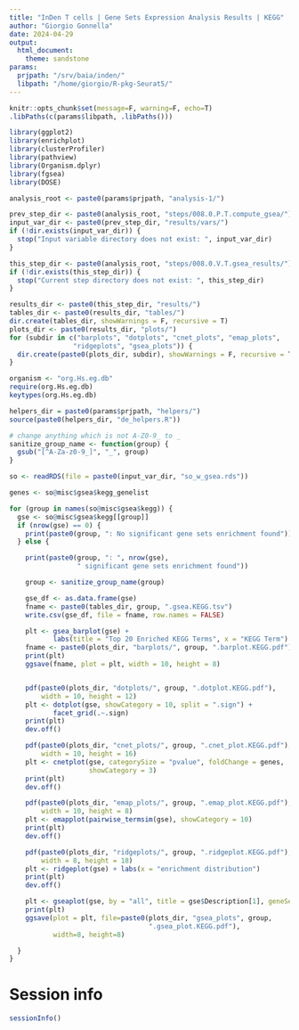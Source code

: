 ```yaml
---
title: "InDen T cells | Gene Sets Expression Analysis Results | KEGG"
author: "Giorgio Gonnella"
date: 2024-04-29
output:
  html_document:
    theme: sandstone
params:
  prjpath: "/srv/baia/inden/"
  libpath: "/home/giorgio/R-pkg-Seurat5/"
---
```


```r
knitr::opts_chunk$set(message=F, warning=F, echo=T)
.libPaths(c(params$libpath, .libPaths()))

library(ggplot2)
library(enrichplot)
library(clusterProfiler)
library(pathview)
library(Organism.dplyr)
library(fgsea)
library(DOSE)

analysis_root <- paste0(params$prjpath, "analysis-1/")

prev_step_dir <- paste0(analysis_root, "steps/008.0.P.T.compute_gsea/")
input_var_dir <- paste0(prev_step_dir, "results/vars/")
if (!dir.exists(input_var_dir)) {
  stop("Input variable directory does not exist: ", input_var_dir)
}

this_step_dir <- paste0(analysis_root, "steps/008.0.V.T.gsea_results/")
if (!dir.exists(this_step_dir)) {
  stop("Current step directory does not exist: ", this_step_dir)
}

results_dir <- paste0(this_step_dir, "results/")
tables_dir <- paste0(results_dir, "tables/")
dir.create(tables_dir, showWarnings = F, recursive = T)
plots_dir <- paste0(results_dir, "plots/")
for (subdir in c("barplots", "dotplots", "cnet_plots", "emap_plots",
                "ridgeplots", "gsea_plots")) {
  dir.create(paste0(plots_dir, subdir), showWarnings = F, recursive = T)
}

organism <- "org.Hs.eg.db"
require(org.Hs.eg.db)
keytypes(org.Hs.eg.db)

helpers_dir = paste0(params$prjpath, "helpers/")
source(paste0(helpers_dir, "de_helpers.R"))
```

```r
# change anything which is not A-Z0-9_ to _
sanitize_group_name <- function(group) {
  gsub("[^A-Za-z0-9_]", "_", group)
}
```

```r
so <- readRDS(file = paste0(input_var_dir, "so_w_gsea.rds"))
```

```r
genes <- so@misc$gsea$kegg_genelist

for (group in names(so@misc$gsea$kegg)) {
  gse <- so@misc$gsea$kegg[[group]]
  if (nrow(gse) == 0) {
    print(paste0(group, ": No significant gene sets enrichment found"))
  } else {

    print(paste0(group, ": ", nrow(gse),
                 " significant gene sets enrichment found"))

    group <- sanitize_group_name(group)

    gse_df <- as.data.frame(gse)
    fname <- paste0(tables_dir, group, ".gsea.KEGG.tsv")
    write.csv(gse_df, file = fname, row.names = FALSE)

    plt <- gsea_barplot(gse) +
           labs(title = "Top 20 Enriched KEGG Terms", x = "KEGG Term")
    fname <- paste0(plots_dir, "barplots/", group, ".barplot.KEGG.pdf")
    print(plt)
    ggsave(fname, plot = plt, width = 10, height = 8)


    pdf(paste0(plots_dir, "dotplots/", group, ".dotplot.KEGG.pdf"),
        width = 10, height = 12)
    plt <- dotplot(gse, showCategory = 10, split = ".sign") +
           facet_grid(.~.sign)
    print(plt)
    dev.off()

    pdf(paste0(plots_dir, "cnet_plots/", group, ".cnet_plot.KEGG.pdf"),
        width = 10, height = 16)
    plt <- cnetplot(gse, categorySize = "pvalue", foldChange = genes,
                    showCategory = 3)
    print(plt)
    dev.off()

    pdf(paste0(plots_dir, "emap_plots/", group, ".emap_plot.KEGG.pdf"),
        width = 10, height = 8)
    plt <- emapplot(pairwise_termsim(gse), showCategory = 10)
    print(plt)
    dev.off()

    pdf(paste0(plots_dir, "ridgeplots/", group, ".ridgeplot.KEGG.pdf"),
        width = 8, height = 18)
    plt <- ridgeplot(gse) + labs(x = "enrichment distribution")
    print(plt)
    dev.off()

    plt <- gseaplot(gse, by = "all", title = gse$Description[1], geneSetID = 1)
    print(plt)
    ggsave(plot = plt, file=paste0(plots_dir, "gsea_plots", group,
                                   ".gsea_plot.KEGG.pdf"),
           width=8, height=8)

  }
}
```

# Session info

```r
sessionInfo()
```
